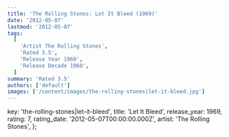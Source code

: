 ```yaml
---
title: 'The Rolling Stones: Let It Bleed (1969)'
date: '2012-05-07'
lastmod: '2012-05-07'
tags:
  [
    'Artist The Rolling Stones',
    'Rated 3.5',
    'Release Year 1969',
    'Release Decade 1960',
  ]
summary: 'Rated 3.5'
authors: ['default']
images: ['/content/images/the-rolling-stones|let-it-bleed.jpg']
---
```


  key: 'the-rolling-stones|let-it-bleed',
  title: 'Let It Bleed',
  release_year: 1969,
  rating: 7,
  rating_date: '2012-05-07T00:00:00.000Z',
  artist: 'The Rolling Stones',
};

<MusicRating data={data} />
